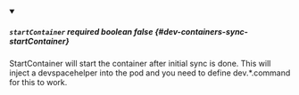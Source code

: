 
<details className="config-field" data-expandable="false" open>
<summary>

##### `startContainer` <span className="config-field-required" data-required="false">required</span> <span className="config-field-type">boolean</span> <span className="config-field-default">false</span> <span className="config-field-enum"></span> {#dev-containers-sync-startContainer}

StartContainer will start the container after initial sync is done. This will inject a devspacehelper into the pod and you need to define dev.*.command for this to work.

</summary>



</details>
